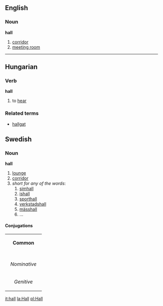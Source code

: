 ==English==
===Noun===
'''hall'''

#[[corridor]]
#[[meeting room]]

----

==Hungarian==
===Verb===
'''hall'''

# to [[hear]]

===Related terms===
*[[hallgat]]

==Swedish==
===Noun===
'''hall'''

#[[lounge]]
#[[corridor]]
#''short for any of the words'':
##[[simhall]]
##[[ishall]]
##[[sporthall]]
##[[verkstadshall]]
##[[mässhall]]
##...

====Conjugations====
{| border=1 cellspacing=0 
| bgcolor=#FFFFF0 colspan=5 align=center | '''Common''' 
|- 
|- bgcolor=#FFFFF0 align=center 
! rowspan=2 | 
| colspan=2 width=105 | ''Singular'' 
| colspan=2 | ''Plural'' 
|- bgcolor=#FFFFF0 align=center 
| width=105 | ''Indefinite'' 
| width=105 | ''Definite'' 
| width=105 | ''Indefinite'' 
|  width=105 | ''Definite'' 
|- align=center 
| width=105 bgcolor=#FFFFF0 | ''Nominative'' 
| [[hall]] 
| [[hallen]] 
| [[hallar]] 
| [[hallarna]] 
|- align=center 
| width=105 bgcolor=#FFFFF0 | ''Genitive'' 
| [[halls]] 
| [[hallens]] 
| [[hallars]] 
| [[hallarnas]] 
|} 

[[it:hall]]
[[la:Hall]]
[[pl:Hall]]